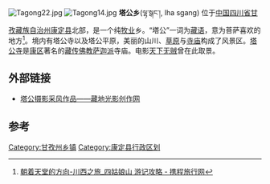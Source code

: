 [[File:Tagong22.jpg|thumb]]
[[File:Tagong14.jpg|thumb]]
'''塔公乡'''(ལྷ་སྒང་།, lha sgang) 位于[[中国|中国]][[四川省|四川省]][[甘孜藏族自治州|甘孜藏族自治州]][[康定县|康定县]]北部，是一个纯[[牧业|牧业]]乡。“塔公”一词为[[藏语|藏语]]，意为菩萨喜欢的地方<ref>[http://www.ctrip.com/Community/ItineraryWri/ShowWriting.asp?writing=852457 朝着天堂的方向-川西之旅_四姑娘山 游记攻略 - 携程旅行网]</ref>。境内有塔公寺以及塔公平原，美丽的山川、[[草原|草原]]与[[寺庙|寺庙]]构成了风景区。[[塔公寺|塔公寺]]是[[康区|康区]]著名的[[藏传佛教|藏传佛教]][[萨迦派|萨迦派]]寺庙。电影[[天下无贼|天下无贼]]曾在此取景。

==外部链接==
*[https://web.archive.org/web/20160304073358/http://www.laikk.cn/Show.asp?ID=644 塔公摄影采风作品——藏地光影创作网]
==参考==
{{reflist}}

{{康定县行政区划}}
{{四川行政区划小作品}}
[[Category:甘孜州乡镇|Category:甘孜州乡镇]]
[[Category:康定县行政区划|Category:康定县行政区划]]